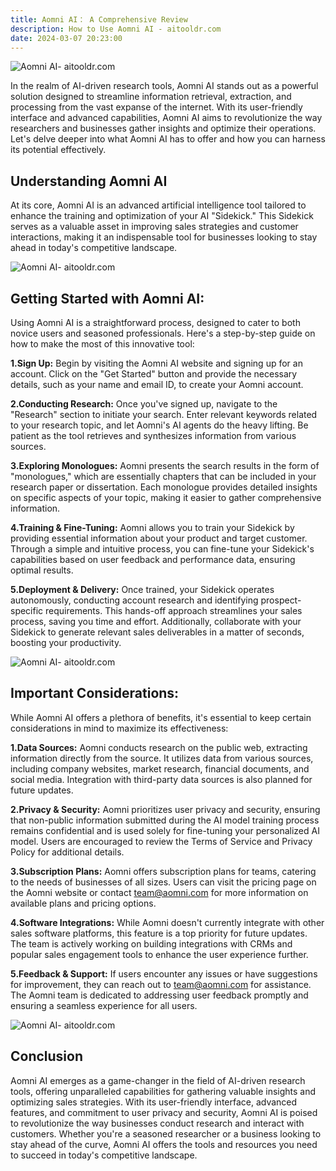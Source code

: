```yaml
---
title: Aomni AI： A Comprehensive Review
description: How to Use Aomni AI - aitooldr.com
date: 2024-03-07 20:23:00
---
```


![Aomni AI- aitooldr.com](/images/article/img-aomin1.jpg)

In the realm of AI-driven research tools, Aomni AI stands out as a powerful solution designed to streamline information retrieval, extraction, and processing from the vast expanse of the internet. With its user-friendly interface and advanced capabilities, Aomni AI aims to revolutionize the way researchers and businesses gather insights and optimize their operations. Let's delve deeper into what Aomni AI has to offer and how you can harness its potential effectively.

## Understanding Aomni AI

At its core, Aomni AI is an advanced artificial intelligence tool tailored to enhance the training and optimization of your AI "Sidekick." This Sidekick serves as a valuable asset in improving sales strategies and customer interactions, making it an indispensable tool for businesses looking to stay ahead in today's competitive landscape.

![Aomni AI- aitooldr.com](/images/article/img-aomin2.png)

## Getting Started with Aomni AI:

Using Aomni AI is a straightforward process, designed to cater to both novice users and seasoned professionals. Here's a step-by-step guide on how to make the most of this innovative tool:

**1.Sign Up:** Begin by visiting the Aomni AI website and signing up for an account. Click on the "Get Started" button and provide the necessary details, such as your name and email ID, to create your Aomni account.

**2.Conducting Research:** Once you've signed up, navigate to the "Research" section to initiate your search. Enter relevant keywords related to your research topic, and let Aomni's AI agents do the heavy lifting. Be patient as the tool retrieves and synthesizes information from various sources.

**3.Exploring Monologues:** Aomni presents the search results in the form of "monologues," which are essentially chapters that can be included in your research paper or dissertation. Each monologue provides detailed insights on specific aspects of your topic, making it easier to gather comprehensive information.

**4.Training & Fine-Tuning:** Aomni allows you to train your Sidekick by providing essential information about your product and target customer. Through a simple and intuitive process, you can fine-tune your Sidekick's capabilities based on user feedback and performance data, ensuring optimal results.

**5.Deployment & Delivery:** Once trained, your Sidekick operates autonomously, conducting account research and identifying prospect-specific requirements. This hands-off approach streamlines your sales process, saving you time and effort. Additionally, collaborate with your Sidekick to generate relevant sales deliverables in a matter of seconds, boosting your productivity.

![Aomni AI- aitooldr.com](/images/article/img-aomin3.png)

## Important Considerations:

While Aomni AI offers a plethora of benefits, it's essential to keep certain considerations in mind to maximize its effectiveness:

**1.Data Sources:** Aomni conducts research on the public web, extracting information directly from the source. It utilizes data from various sources, including company websites, market research, financial documents, and social media. Integration with third-party data sources is also planned for future updates.

**2.Privacy & Security:** Aomni prioritizes user privacy and security, ensuring that non-public information submitted during the AI model training process remains confidential and is used solely for fine-tuning your personalized AI model. Users are encouraged to review the Terms of Service and Privacy Policy for additional details.

**3.Subscription Plans:** Aomni offers subscription plans for teams, catering to the needs of businesses of all sizes. Users can visit the pricing page on the Aomni website or contact team@aomni.com for more information on available plans and pricing options.

**4.Software Integrations:** While Aomni doesn't currently integrate with other sales software platforms, this feature is a top priority for future updates. The team is actively working on building integrations with CRMs and popular sales engagement tools to enhance the user experience further.

**5.Feedback & Support:** If users encounter any issues or have suggestions for improvement, they can reach out to team@aomni.com for assistance. The Aomni team is dedicated to addressing user feedback promptly and ensuring a seamless experience for all users.

![Aomni AI- aitooldr.com](/images/article/img-aomin4.png)

## Conclusion
Aomni AI emerges as a game-changer in the field of AI-driven research tools, offering unparalleled capabilities for gathering valuable insights and optimizing sales strategies. With its user-friendly interface, advanced features, and commitment to user privacy and security, Aomni AI is poised to revolutionize the way businesses conduct research and interact with customers. Whether you're a seasoned researcher or a business looking to stay ahead of the curve, Aomni AI offers the tools and resources you need to succeed in today's competitive landscape.





